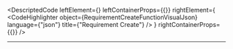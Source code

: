 
<DescriptedCode
  leftElement={<RequirementCreateFunctionDesc />}
  leftContainerProps={{}}
  rightElement={
    <CodeHighlighter
      object={RequirementCreateFunctionVisualJson}
      language={"json"}
      title={"Requirement Create"}
    />
  }
  rightContainerProps={{}}
/>

<RequirementCreateCommandIndex />

<RequirementCreatedEventIndex />

---

